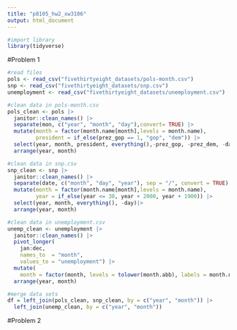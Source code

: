 ```yaml
---
title: "p8105_hw2_xw3106"
output: html_document
---
```


```r
#import library
library(tidyverse)
```

#Problem 1
```r
#read files
pols <- read_csv("fivethirtyeight_datasets/pols-month.csv")
snp <- read_csv("fivethirtyeight_datasets/snp.csv")
unemployment <- read_csv("fivethirtyeight_datasets/unemployment.csv")

#clean data in pols-month.csv
pols_clean <- pols |>
  janitor::clean_names() |>
  separate(mon, c("year", "month", "day"),convert= TRUE) |>
  mutate(month = factor(month.name[month],levels = month.name),
         president = if_else(prez_gop == 1, "gop", "dem")) |>
  select(year, month, president, everything(),-prez_gop, -prez_dem, -day)|>
  arrange(year, month)

#clean data in snp.csv
snp_clean <- snp |>
  janitor::clean_names() |>
  separate(date, c("month", "day", "year"), sep = "/", convert = TRUE) |>
  mutate(month = factor(month.name[month],levels = month.name),
         year = if_else(year <= 30, year + 2000, year + 1900)) |>
  select(year, month, everything(), -day)|>
  arrange(year, month)

#clean data in unemployment.csv
unemp_clean <- unemployment |>
  janitor::clean_names() |>
  pivot_longer(
    jan:dec,
    names_to  = "month",
    values_to = "unemployment") |>
  mutate(
    month = factor(month, levels = tolower(month.abb), labels = month.name))|>
  arrange(year, month)

#merge data sets
df = left_join(pols_clean, snp_clean, by = c("year", "month")) |>
  left_join(unemp_clean, by = c("year", "month"))
```

#Problem 2
